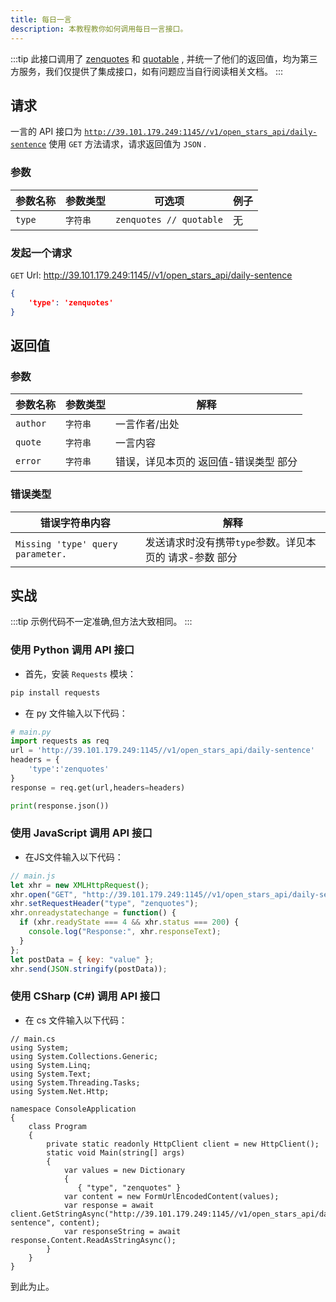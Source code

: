 ```yaml
---
title: 每日一言
description: 本教程教你如何调用每日一言接口。
---
```


:::tip
此接口调用了 [zenquotes](https://zenquotes.io/api/random) 和 [quotable](https://api.quotable.io/random) , 
并统一了他们的返回值，均为第三方服务，我们仅提供了集成接口，如有问题应当自行阅读相关文档。
:::

## 请求
一言的 API 接口为 <code>http://39.101.179.249:1145//v1/open_stars_api/daily-sentence</code>
使用 <code>GET</code> 方法请求，请求返回值为 <code>JSON</code> .

### 参数
| 参数名称 | 参数类型 | 可选项 | 例子 |
| -------- | -------- | -------- | -------- |
| <code>type</code> | <code>字符串</code> | <code>zenquotes // quotable</code> | 无 |

### 发起一个请求

<code>GET</code> Url: http://39.101.179.249:1145//v1/open_stars_api/daily-sentence

``` JSON
{
    'type': 'zenquotes'
}
```

## 返回值
### 参数
| 参数名称 | 参数类型 | 解释 |
| -------- | -------- | -------- |
| <code>author</code> | <code>字符串</code> | 一言作者/出处 |
| <code>quote</code> | <code>字符串</code> | 一言内容 |
| <code>error</code> | <code>字符串</code> | 错误，详见本页的 返回值-错误类型 部分 |

### 错误类型
| 错误字符串内容 | 解释 |
| -------- | -------- |
| <code>Missing 'type' query parameter.</code> | 发送请求时没有携带<code>type</code>参数。详见本页的 请求-参数 部分 |

## 实战
:::tip
示例代码不一定准确,但方法大致相同。
:::
### 使用 Python 调用 API 接口
- 首先，安装 <code>Requests</code> 模块：
```BASH
pip install requests
```

- 在 py 文件输入以下代码：
```Python
# main.py
import requests as req
url = 'http://39.101.179.249:1145//v1/open_stars_api/daily-sentence'
headers = {
    'type':'zenquotes'
}
response = req.get(url,headers=headers)

print(response.json())
```

### 使用 JavaScript 调用 API 接口
- 在JS文件输入以下代码：
```JavaScript
// main.js
let xhr = new XMLHttpRequest();
xhr.open("GET", "http://39.101.179.249:1145//v1/open_stars_api/daily-sentence", true);
xhr.setRequestHeader("type", "zenquotes");
xhr.onreadystatechange = function() {
  if (xhr.readyState === 4 && xhr.status === 200) {
    console.log("Response:", xhr.responseText);
  }
};
let postData = { key: "value" };
xhr.send(JSON.stringify(postData));
```

### 使用 CSharp (C#) 调用 API 接口
- 在 cs 文件输入以下代码：
```CSharp
// main.cs
using System;
using System.Collections.Generic;
using System.Linq;
using System.Text;
using System.Threading.Tasks;
using System.Net.Http;
 
namespace ConsoleApplication
{
    class Program
    {
        private static readonly HttpClient client = new HttpClient();
        static void Main(string[] args)
        {
            var values = new Dictionary
            {
               { "type", "zenquotes" }
            var content = new FormUrlEncodedContent(values);
            var response = await client.GetStringAsync("http://39.101.179.249:1145//v1/open_stars_api/daily-sentence", content);
            var responseString = await response.Content.ReadAsStringAsync();
        }
    }
}
```

到此为止。